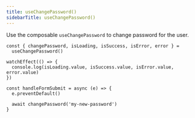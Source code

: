 ```yaml
---
title: useChangePassword()
sidebarTitle: useChangePassword()
---
```


Use the composable `useChangePassword` to change password for the user.

```tsx
const { changePassword, isLoading, isSuccess, isError, error } =
  useChangePassword()

watchEffect(() => {
  console.log(isLoading.value, isSuccess.value, isError.value, error.value)
})

const handleFormSubmit = async (e) => {
  e.preventDefault()

  await changePassword('my-new-password')
}
```
